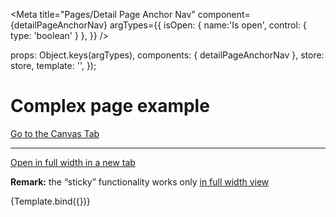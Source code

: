 

<Meta
  title="Pages/Detail Page Anchor Nav"
  component={detailPageAnchorNav}
  argTypes={{
    isOpen: { name:'Is open', control: { type: 'boolean' } },
  }}
/>

  props: Object.keys(argTypes),
  components: { detailPageAnchorNav },
  store: store,
  template: '<detailPageAnchorNav />',
});

# Complex page example

<a href="?path=/story/pages-detail-page-anchor-nav--example">Go to the Canvas Tab</a>

---

<a href="?id=pages-detail-page-anchor-nav--example&args=&viewMode=story" target="_blank">Open in full width in a new tab</a>

**Remark:** the “sticky” functionality works only <a href="?id=pages-detail-page-anchor-nav--example&args=&viewMode=story" target="_blank">in full width view</a> 

<Canvas>
  <Story
    name="Example"
    args={{
      isOpen: false,
    }}
  >
    {Template.bind({})}
  </Story>
</Canvas>


